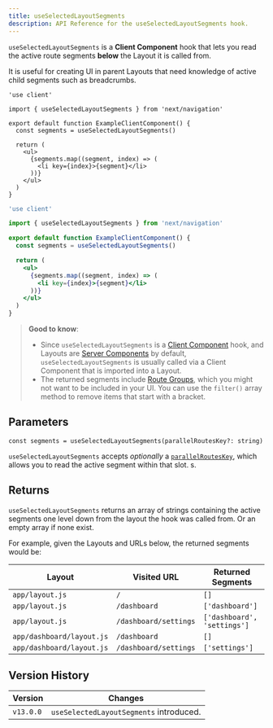 ```yaml
---
title: useSelectedLayoutSegments
description: API Reference for the useSelectedLayoutSegments hook.
---
```


`useSelectedLayoutSegments` is a **Client Component** hook that lets you read the active route segments **below** the Layout it is called from.

It is useful for creating UI in parent Layouts that need knowledge of active child segments such as breadcrumbs.

```tsx filename="app/example-client-component.tsx" switcher
'use client'

import { useSelectedLayoutSegments } from 'next/navigation'

export default function ExampleClientComponent() {
  const segments = useSelectedLayoutSegments()

  return (
    <ul>
      {segments.map((segment, index) => (
        <li key={index}>{segment}</li>
      ))}
    </ul>
  )
}
```

```jsx filename="app/example-client-component.js" switcher
'use client'

import { useSelectedLayoutSegments } from 'next/navigation'

export default function ExampleClientComponent() {
  const segments = useSelectedLayoutSegments()

  return (
    <ul>
      {segments.map((segment, index) => (
        <li key={index}>{segment}</li>
      ))}
    </ul>
  )
}
```

> **Good to know**:
>
> - Since `useSelectedLayoutSegments` is a [Client Component](/docs/getting-started/react-essentials#client-components) hook, and Layouts are [Server Components](/docs/getting-started/react-essentials#server-components) by default, `useSelectedLayoutSegments` is usually called via a Client Component that is imported into a Layout.
> - The returned segments include [Route Groups](/docs/app/building-your-application/routing/route-groups), which you might not want to be included in your UI. You can use the `filter()` array method to remove items that start with a bracket.

## Parameters

```tsx
const segments = useSelectedLayoutSegments(parallelRoutesKey?: string)
```

`useSelectedLayoutSegments` accepts *optionally* a [`parallelRoutesKey`](docs/app/building-your-application/routing/parallel-routes#useselectedlayoutsegments), which allows you to read the active segment within that slot.
s.

## Returns

`useSelectedLayoutSegments` returns an array of strings containing the active segments one level down from the layout the hook was called from. Or an empty array if none exist.

For example, given the Layouts and URLs below, the returned segments would be:

| Layout                    | Visited URL           | Returned Segments           |
| ------------------------- | --------------------- | --------------------------- |
| `app/layout.js`           | `/`                   | `[]`                        |
| `app/layout.js`           | `/dashboard`          | `['dashboard']`             |
| `app/layout.js`           | `/dashboard/settings` | `['dashboard', 'settings']` |
| `app/dashboard/layout.js` | `/dashboard`          | `[]`                        |
| `app/dashboard/layout.js` | `/dashboard/settings` | `['settings']`              |

## Version History

| Version   | Changes                                 |
| --------- | --------------------------------------- |
| `v13.0.0` | `useSelectedLayoutSegments` introduced. |

